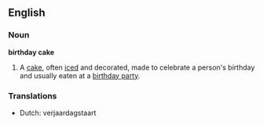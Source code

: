 ==English==
===Noun===
'''birthday cake'''

#A [[cake]], often [[ice]]d and decorated, made to celebrate a person's birthday and usually eaten at a [[birthday party]].

===Translations===

*Dutch: verjaardagstaart